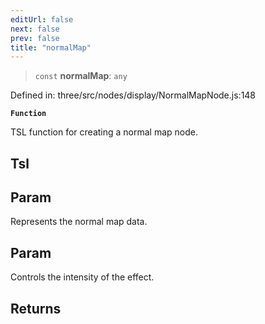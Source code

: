 ```yaml
---
editUrl: false
next: false
prev: false
title: "normalMap"
---
```


> `const` **normalMap**: `any`

Defined in: three/src/nodes/display/NormalMapNode.js:148

**`Function`**

TSL function for creating a normal map node.

## Tsl

## Param

Represents the normal map data.

## Param

Controls the intensity of the effect.

## Returns
